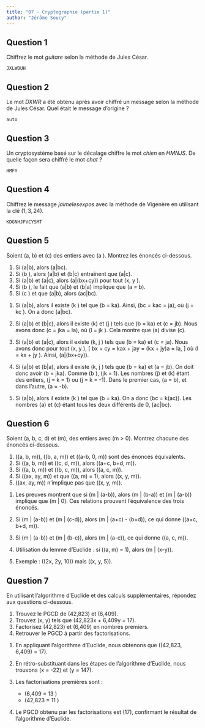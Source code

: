 ```yaml
---
title: "07 - Cryptographie (partie 1)"
author: "Jérôme Soucy"
---
```


## Question 1

Chiffrez le mot _guitare_ selon la méthode de Jules César.

::: solution
`JXLWDUH`
:::

## Question 2

Le mot _DXWR_ a été obtenu après avoir chiffré un message selon la méthode de Jules César. Quel était le message d'origine ?

::: solution
`auto`
:::

## Question 3

Un cryptosystème basé sur le décalage chiffre le mot _chien_ en _HMNJS_. De quelle façon sera chiffré le mot _chat_ ?

::: solution
`HMFY`
:::

## Question 4

Chiffrez le message _jaimelesexpos_ avec la méthode de Vigenère en utilisant la clé $(1,3,24)$.

::: solution
`KDGNHJFVCYSMT`
:::

## Question 5

Soient \(a, b\) et \(c\) des entiers avec \(a \neq 0\). Montrez les énoncés ci-dessous.

1. Si \(a|b\), alors \(a|bc\).
2. Si \(b \neq 0\), alors \(a|b\) et \(b|c\) entraînent que \(a|c\).
3. Si \(a|b\) et \(a|c\), alors \(a|(bx+cy)\) pour tout \(x, y \in \mathbb{Z}\).
4. Si \(b \neq 0\), le fait que \(a|b\) et \(b|a\) implique que \(a = \pm b\).
5. Si \(c \neq 0\) et que \(a|b\), alors \(ac|bc\).

::: solution
1. Si \(a|b\), alors il existe \(k \in \mathbb{Z}\) tel que \(b = ka\). Ainsi, \(bc = kac = ja\), où \(j = kc \in \mathbb{Z}\). On a donc \(a|bc\).

2. Si \(a|b\) et \(b|c\), alors il existe \(k\) et \(j \in \mathbb{Z}\) tels que \(b = ka\) et \(c = jb\). Nous avons donc \(c = jka = la\), où \(l = jk \in \mathbb{Z}\). Cela montre que \(a\) divise \(c\).

3. Si \(a|b\) et \(a|c\), alors il existe \(k, j \in \mathbb{Z}\) tels que \(b = ka\) et \(c = ja\). Nous avons donc pour tout \(x, y \in \mathbb{Z}\),
   \[
   bx + cy = kax + jay = (kx + jy)a = la,
   \]
   où \(l = kx + jy \in \mathbb{Z}\). Ainsi, \(a|(bx+cy)\).

4. Si \(a|b\) et \(b|a\), alors il existe \(k, j \in \mathbb{Z}\) tels que \(b = ka\) et \(a = jb\). On doit donc avoir \(b = jka\). Comme \(b \neq 0\), \(jk = 1\). Les nombres \(j\) et \(k\) étant des entiers, \(j = k = 1\) ou \(j = k = -1\). Dans le premier cas, \(a = b\), et dans l'autre, \(a = -b\).

5. Si \(a|b\), alors il existe \(k \in \mathbb{Z}\) tel que \(b = ka\). On a donc \(bc = k(ac)\). Les nombres \(a\) et \(c\) étant tous les deux différents de 0, \(ac|bc\).
:::

## Question 6

Soient \(a, b, c, d\) et \(m\), des entiers avec \(m > 0\). Montrez chacune des énoncés ci-dessous.

1. \(\text{mod}(a, b, m)\), \(\text{mod}(b, a, m)\) et \(\text{mod}(a-b, 0, m)\) sont des énoncés équivalents.
2. Si \(\text{mod}(a, b, m)\) et \(\text{mod}(c, d, m)\), alors \(\text{mod}(a+c, b+d, m)\).
3. Si \(\text{mod}(a, b, m)\) et \(\text{mod}(b, c, m)\), alors \(\text{mod}(a, c, m)\).
4. Si \(\text{mod}(ax, ay, m)\) et que \(\gcd(a, m) = 1\), alors \(\text{mod}(x, y, m)\).
5. \(\text{mod}(ax, ay, m)\) n'implique pas que \(\text{mod}(x, y, m)\).

::: solution
1. Les preuves montrent que si \(m | (a-b)\), alors \(m | (b-a)\) et \(m | (a-b)\) implique que \(m | 0\). Ces relations prouvent l'équivalence des trois énoncés.

2. Si \(m | (a-b)\) et \(m | (c-d)\), alors \(m | (a+c) - (b+d)\), ce qui donne \(\text{mod}(a+c, b+d, m)\).

3. Si \(m | (a-b)\) et \(m | (b-c)\), alors \(m | (a-c)\), ce qui donne \(\text{mod}(a, c, m)\).

4. Utilisation du lemme d'Euclide : si \(\gcd(a, m) = 1\), alors \(m | (x-y)\).

5. Exemple : \(\text{mod}(2x, 2y, 10)\) mais \(\text{mod}(x, y, 5)\).
:::

## Question 7

En utilisant l'algorithme d'Euclide et des calculs supplémentaires, répondez aux questions ci-dessous.

1. Trouvez le PGCD de \(42\,823\) et \(6\,409\).
2. Trouvez \(x, y\) tels que \(42\,823x + 6\,409y = 17\).
3. Factorisez \(42\,823\) et \(6\,409\) en nombres premiers.
4. Retrouver le PGCD à partir des factorisations.

::: solution
1. En appliquant l'algorithme d'Euclide, nous obtenons que \(\pgcd(42\,823, 6\,409) = 17\).

2. En rétro-substituant dans les étapes de l'algorithme d'Euclide, nous trouvons \(x = -22\) et \(y = 147\).

3. Les factorisations premières sont :
   - \(6\,409 = 13 \cdot 17 \cdot 29\)
   - \(42\,823 = 11 \cdot 17 \cdot 229\)

4. Le PGCD obtenu par les factorisations est \(17\), confirmant le résultat de l'algorithme d'Euclide.
:::
